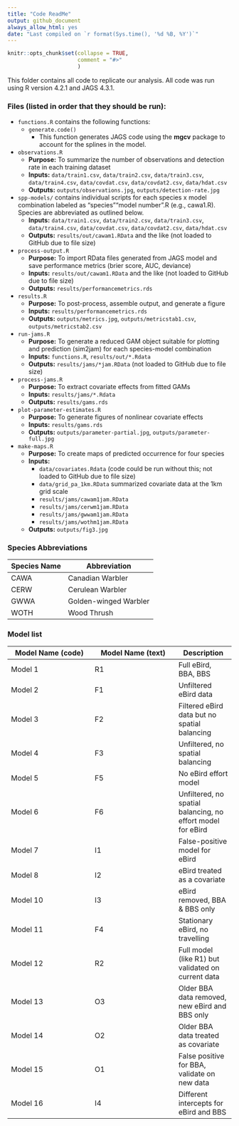 ```yaml
---
title: "Code ReadMe"
output: github_document
always_allow_html: yes  
date: "Last compiled on `r format(Sys.time(), '%d %B, %Y')`"
---
```


<!-- README.md is generated from README.RMD; knit at end -->
```r
knitr::opts_chunk$set(collapse = TRUE,
                      comment = "#>"
                      )
```


This folder contains all code to replicate our analysis. All code was run using R version 4.2.1 and JAGS 4.3.1.


### Files (listed in order that they should be run):

- `functions.R` contains the following functions:
  - `generate.code()`
    - This function generates JAGS code using the **mgcv** package to account for the splines in the model.
    
- `observations.R`
  - **Purpose:** To summarize the number of observations and detection rate in each training dataset 
  - **Inputs:** `data/train1.csv`, `data/train2.csv`, `data/train3.csv`, `data/train4.csv`, `data/covdat.csv`, `data/covdat2.csv`, `data/hdat.csv`
  - **Outputs:** `outputs/observations.jpg`, `outputs/detection-rate.jpg`
  
- `spp-models/` contains individual scripts for each species x model combination labeled as "species""model number".R (e.g., cawa1.R). Species are abbreviated as outlined below.
  - **Inputs:** `data/train1.csv`, `data/train2.csv`, `data/train3.csv`, `data/train4.csv`, `data/covdat.csv`, `data/covdat2.csv`, `data/hdat.csv`
  - **Outputs:** `results/out/cawam1.RData` and the like (not loaded to GitHub due to file size)

- `process-output.R`
  - **Purpose:** To import RData files generated from JAGS model and save performance metrics (brier score, AUC, deviance)
  - **Inputs:** `results/out/cawam1.RData` and the like (not loaded to GitHub due to file size)
  - **Outputs:** `results/performancemetrics.rds`
  
- `results.R`
  - **Purpose:** To post-process, assemble output, and generate a figure
  - **Inputs:** `results/performancemetrics.rds`
  - **Outputs:** `outputs/metrics.jpg`, `outputs/metricstab1.csv`, `outputs/metricstab2.csv`
  
- `run-jams.R`
  - **Purpose:** To generate a reduced GAM object suitable for plotting and prediction (sim2jam) for each species-model combination
  - **Inputs:** `functions.R`, `results/out/*.Rdata`
  - **Outputs:** `results/jams/*jam.RData` (not loaded to GitHub due to file size)
  
- `process-jams.R`
  - **Purpose:** To extract covariate effects from fitted GAMs
  - **Inputs:** `results/jams/*.Rdata`
  - **Outputs:** `results/gams.rds`
  
- `plot-parameter-estimates.R`
  - **Purpose:** To generate figures of nonlinear covariate effects
  - **Inputs:** `results/gams.rds`
  - **Outputs:** `outputs/parameter-partial.jpg`, `outputs/parameter-full.jpg`

- `make-maps.R`
  - **Purpose:** To create maps of predicted occurrence for four species
  - **Inputs:**
    - `data/covariates.Rdata` (code could be run without this; not loaded to GitHub due to  file size)
    - `data/grid_pa_1km.RData` summarized covariate data at the 1km grid scale
    - `results/jams/cawam1jam.RData`
    - `results/jams/cerwm1jam.RData`
    - `results/jams/gwwam1jam.RData`
    - `results/jams/wothm1jam.RData`
  - **Outputs:** `outputs/fig3.jpg`
  

### Species Abbreviations

| Species Name | Abbreviation           |
|--------------|------------------------|
| CAWA         | Canadian Warbler       |
| CERW         | Cerulean Warbler       |
| GWWA         | Golden-winged Warbler  |
| WOTH         | Wood Thrush            |


### Model list

| Model Name (code) | Model Name (text) | Description |
|-------------------|-------------------|-------------|
| Model 1           | R1                | Full eBird, BBA, BBS  |
| Model 2           | F1                | Unfiltered eBird data |
| Model 3           | F2                | Filtered eBird data but no spatial balancing |
| Model 4           | F3                | Unfiltered, no spatial balancing |
| Model 5           | F5                | No eBird effort model |
| Model 6           | F6                | Unfiltered, no spatial balancing, no effort model for eBird |
| Model 7           | I1                | False-positive model for eBird |
| Model 8           | I2                | eBird treated as a covariate  |
| Model 10          | I3                | eBird removed, BBA & BBS only |
| Model 11          | F4                | Stationary eBird, no travelling |
| Model 12          | R2                | Full model (like R1) but validated on current data |
| Model 13          | O3                | Older BBA data removed, new eBird and BBS only |
| Model 14          | O2                | Older BBA data treated as covariate |
| Model 15          | O1                | False positive for BBA, validate on new data |
| Model 16          | I4                | Different intercepts for eBird and BBS |


